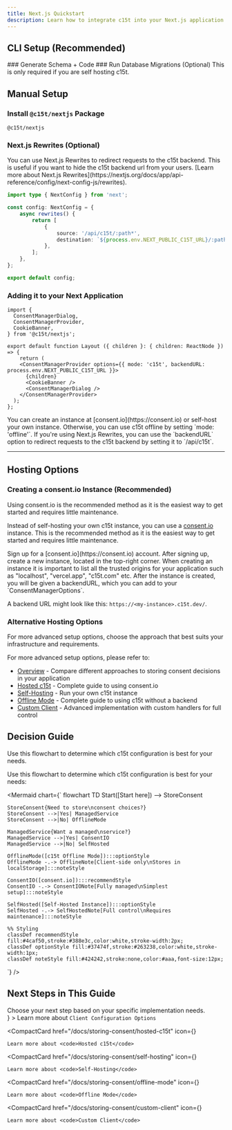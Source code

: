 ```yaml
---
title: Next.js Quickstart
description: Learn how to integrate c15t into your Next.js application with this step-by-step guide. We'll cover installation, configuration, and basic usage.
---
```


## CLI Setup (Recommended)
<Steps>

<Step>
### Generate Schema + Code

<RunCommand command="@c15t/cli generate" />

</Step>

<Step>
### Run Database Migrations (Optional)

<Callout type="note">
This is only required if you are self hosting c15t.
</Callout>

<RunCommand command="@c15t/cli migrate" />

</Step>
</Steps>

## Manual Setup
<Steps>
<Step>
 
### Install `@c15t/nextjs` Package
 ```package-install
 @c15t/nextjs
 ```
</Step>

<Step>
 
### Next.js Rewrites (Optional)

<Callout type="tip">
You can use Next.js Rewrites to redirect requests to the c15t backend. This is useful if you want to hide the c15t backend url from your users.
[Learn more about Next.js Rewrites](https://nextjs.org/docs/app/api-reference/config/next-config-js/rewrites).
</Callout>

```ts title="next.config.ts"
import type { NextConfig } from 'next';

const config: NextConfig = {
	async rewrites() {
		return [
			{
				source: '/api/c15t/:path*',
				destination: `${process.env.NEXT_PUBLIC_C15T_URL}/:path*`,
			},
		];
	},
};

export default config;
```
</Step>
 
<Step>
 
### Adding it to your Next Application

```tsx title="app/layout.tsx"
import { 
  ConsentManagerDialog,
  ConsentManagerProvider,
  CookieBanner,
} from '@c15t/nextjs';

export default function Layout ({ children }: { children: ReactNode }) => {
	return (
    <ConsentManagerProvider options={{ mode: 'c15t', backendURL: process.env.NEXT_PUBLIC_C15T_URL }}>
      {children}
      <CookieBanner />
      <ConsentManagerDialog />
    </ConsentManagerProvider>
  );
};
```

<Callout type="tip">
You can create an instance at [consent.io](https://consent.io) or self-host your own instance. Otherwise, you can use c15t offline by setting `mode: 'offline'`.
</Callout>

<Callout type="tip">
  If you're using Next.js Rewrites, you can use the `backendURL` option to redirect requests to the c15t backend by setting it to `/api/c15t`.
</Callout>
</Step>
</Steps>

--- 

## Hosting Options

### Creating a consent.io Instance (Recommended)

<Callout type="info">
Using consent.io is the recommended method as it is the easiest way to get started and requires little maintenance.
</Callout>

Instead of self-hosting your own c15t instance, you can use a [consent.io](https://consent.io) instance. This is the recommended method as it is the easiest way to get started and requires little maintenance.

<Steps>

<Step>
Sign up for a [consent.io](https://consent.io) account.
</Step>

<Step>
After signing up, create a new instance, located in the top-right corner.

<Callout>
When creating an instance it is important to list all the trusted origins for your application such as "localhost", "vercel.app", "c15t.com" etc.
</Callout>

</Step>

<Step>
After the instance is created, you will be given a backendURL, which you can add to your `ConsentManagerOptions`.


A backend URL might look like this: `https://<my-instance>.c15t.dev/`.
</Step>

</Steps>

### Alternative Hosting Options

<Callout type="note">
For more advanced setup options, choose the approach that best suits your infrastructure and requirements.
</Callout>

For more advanced setup options, please refer to:
- [Overview](/docs/storing-consent/overview) - Compare different approaches to storing consent decisions in your application
- [Hosted c15t](/docs/storing-consent/hosted-c15t) - Complete guide to using consent.io
- [Self-Hosting](/docs/storing-consent/self-hosting) - Run your own c15t instance 
- [Offline Mode](/docs/storing-consent/offline-mode) - Complete guide to using c15t without a backend
- [Custom Client](/docs/storing-consent/custom-client) - Advanced implementation with custom handlers for full control


## Decision Guide

<Callout>
Use this flowchart to determine which c15t configuration is best for your needs.
</Callout>

Use this flowchart to determine which c15t configuration is best for your needs:

<Mermaid chart={`
flowchart TD
    Start([Start here]) --> StoreConsent
    
    StoreConsent{Need to store\nconsent choices?}
    StoreConsent -->|Yes| ManagedService
    StoreConsent -->|No| OfflineMode
    
    ManagedService{Want a managed\nservice?}
    ManagedService -->|Yes| ConsentIO
    ManagedService -->|No| SelfHosted
    
    OfflineMode([c15t Offline Mode]):::optionStyle
    OfflineMode -.-> OfflineNote[Client-side only\nStores in localStorage]:::noteStyle
    
    ConsentIO([consent.io]):::recommendStyle
    ConsentIO -.-> ConsentIONote[Fully managed\nSimplest setup]:::noteStyle
    
    SelfHosted([Self-Hosted Instance]):::optionStyle
    SelfHosted -.-> SelfHostedNote[Full control\nRequires maintenance]:::noteStyle
    
    %% Styling
    classDef recommendStyle fill:#4caf50,stroke:#388e3c,color:white,stroke-width:2px;
    classDef optionStyle fill:#37474f,stroke:#263238,color:white,stroke-width:1px;
    classDef noteStyle fill:#424242,stroke:none,color:#aaa,font-size:12px;
`} />

## Next Steps in This Guide

<Callout type="tip">
Choose your next step based on your specific implementation needs.
</Callout>

<div className="mt-6">
  <CompactCard 
    href="/docs/storing-consent/overview" 
    icon={<RiFileCopyLine size={16} />}
  >
Learn more about <code>Client Configuration Options</code>
  </CompactCard>

  <CompactCard 
    href="/docs/storing-consent/hosted-c15t"
    icon={<RiFlashlightLine size={16} />}
  >
    Learn more about <code>Hosted c15t</code>
  </CompactCard>

  <CompactCard 
    href="/docs/storing-consent/self-hosting"
    icon={<RiServerLine size={16} />}
  >
    Learn more about <code>Self-Hosting</code>
  </CompactCard>

  <CompactCard 
    href="/docs/storing-consent/offline-mode"
    icon={<RiWifiOffLine size={16} />}
  >
    Learn more about <code>Offline Mode</code>
  </CompactCard>

  <CompactCard 
    href="/docs/storing-consent/custom-client"
    icon={<RiSettings4Line size={16} />}
  >
    Learn more about <code>Custom Client</code>
  </CompactCard>
</div>

